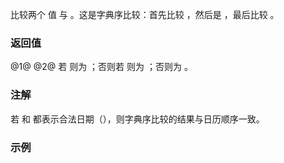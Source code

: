 {{cpp/chrono/title|1=operator==,&lt;=&gt;{{small|(std::chrono::year_month_day)}}}}
{{cpp/chrono/year_month_day/navbar}}
{{dcl begin}}
{{dcl header|chrono}}
{{dcl|since=c++20|num=1|1=
constexpr bool operator==( const std::chrono::year_month_day&amp; x,
                           const std::chrono::year_month_day&amp; y ) noexcept;
}}
{{dcl|since=c++20|num=2|1=
constexpr std::strong_ordering
    operator&lt;=&gt;( const std::chrono::year_month_day&amp; x,
                 const std::chrono::year_month_day&amp; y ) noexcept;
}}
{{dcl end}}

比较两个 {{tt|year_month_day}} 值 {{c|x}} 与 {{c|y}}。这是字典序比较：首先比较 {{lc|year()}}，然后是 {{lc|month()}}，最后比较 {{lc|day()}}。

{{cpp/note synthesized compare}}

=== 返回值 ===
@1@ {{c|1=x.year() == y.year() &amp;&amp; x.month() == y.month() &amp;&amp; x.day() == y.day()}}
@2@ 若 {{c|1=x.year() &lt;=&gt; y.year != 0}} 则为 {{c|1=x.year() &lt;=&gt; y.year}}；否则若 {{c|1=x.month() &lt;=&gt; y.month() != 0}} 则为 {{c|1=x.month() &lt;=&gt; y.month()}}；否则为 {{c|1=x.day() &lt;=&gt; y.day()}}。

=== 注解 ===
若 {{c|x}} 和 {{c|y}} 都表示合法日期（{{c|1=x.ok() &amp;&amp; y.ok() == true}}），则字典序比较的结果与日历顺序一致。

=== 示例 ===
{{example
|code=
#include &lt;chrono&gt;

int main()
{
    constexpr auto ymd1{std::chrono::day(13)/7/1337};
    constexpr auto ymd2{std::chrono::year(1337)/7/13};
    static_assert(ymd1 == ymd2);
    static_assert(ymd1 &lt;= ymd2);
    static_assert(ymd1 &gt;= ymd2);
    static_assert(ymd1 &lt;=&gt; ymd2 == 0);
}
}}

{{langlinks|en|es|ja|ru}}